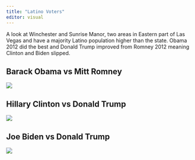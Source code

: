 ```yaml
---
title: "Latino Voters"
editor: visual
---
```


A look at Winchester and Sunrise Manor, two areas in Eastern part of Las Vegas and have a majority Latino population higher than the state. Obama 2012 did the best and Donald Trump improved from Romney 2012 meaning Clinton and Biden slipped.

## Barack Obama vs Mitt Romney

![](images/Obama_wincmanor.png){fig-align="center"}

## Hillary Clinton vs Donald Trump

![](images/clinto_wincmanor.png){fig-align="center"}

## Joe Biden vs Donald Trump

![](images/biden_wincmanor.png){fig-align="center"}
